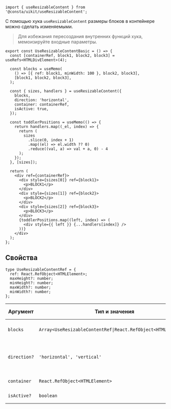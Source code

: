 
```tsx
import { useResizableContent } from '@consta/uikit/useResizableContent';
```

С помощью хука `useResizableContent` размеры блоков в контейнере можно сделать изменяемыми.

> Для избежания пересоздания внутренних функций хука, мемоизируйте входные параметры.

```tsx
export const UseResizableContentBasic = () => {
  const [containerRef, block1, block2, block3] = useRefs<HTMLDivElement>(4);

  const blocks = useMemo(
    () => [{ ref: block1, minWidth: 100 }, block2, block3],
    [block1, block2, block3],
  );

  const { sizes, handlers } = useResizableContent({
    blocks,
    direction: 'horizontal',
    container: containerRef,
    isActive: true,
  });

  const toddlerPositions = useMemo(() => {
    return handlers.map((_el, index) => {
      return (
        sizes
          .slice(0, index + 1)
          .map((el) => el.width ?? 0)
          .reduce((val, a) => val + a, 0) - 4
      );
    });
  }, [sizes]);

  return (
    <div ref={containerRef}>
      <div style={sizes[0]} ref={block1}>
        <p>BLOCK1</p>
      </div>
      <div style={sizes[1]} ref={block2}>
        <p>BLOCK2</p>
      </div>
      <div style={sizes[2]} ref={block3}>
        <p>BLOCK3</p>
      </div>
      {toddlerPositions.map((left, index) => (
        <div style={{ left }} {...handlers[index]} />
      ))}
    </div>
  );
};
```

<UseResizableContentBasic />

## Свойства

```tsx
type UseResizableContentRef = {
  ref: React.RefObject<HTMLElement>;
  maxHeight?: number;
  minHeight?: number;
  maxWidth?: number;
  minWidth?: number;
};
```

| Аргумент     | Тип и значения                                                                   | По умолчанию   | Описание                                      |
| ------------ | -------------------------------------------------------------------------------- | -------------- | --------------------------------------------- |
| `blocks`     | `Array<UseResizableContentRef`<code>&#124;</code>`React.RefObject<HTMLElement>>` | -              | Ссылки на изменяемые элементы                 |
| `direction?` | `'horizontal', 'vertical'`                                                       | `'horizontal'` | Направление в котором может изменяться размер |
| `container`  | `React.RefObject<HTMLElement>`                                                   | -              | Ссылка на контейнер                           |
| `isActive?`  | `boolean`                                                                        | `false`        | Включает хук                                  |
